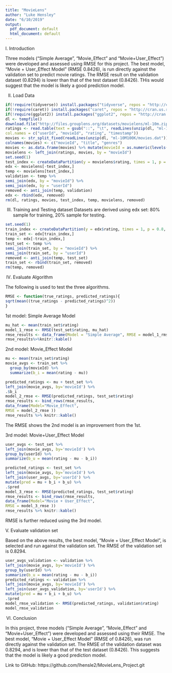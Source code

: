 ---
title: "MovieLens"
author: "Luke Hensley"
date: "6/10/2019"
output:
  pdf_document: default
  html_document: default
---

I. Introduction

Three models ("Simple Average", "Movie_Effect" and "Movie+User_Effect") were developed and assessed using RMSE for this project. The best model, "Movie + User_Effect Model" (RMSE 0.8426), is run directly against the validation set to predict movie ratings. The RMSE result on the validation dataset (0.8294) is lower than that of the test dataset (0.8426). THis would suggest that the model is likely a good prediction model.

II. Load Data
```{r,echo=FALSE}
if(!require(tidyverse)) install.packages("tidyverse", repos = "http://cran.us.r-project.org")
if(!require(caret)) install.packages("caret", repos = "http://cran.us.r-project.org")
if(!require(ggplot2)) install.packages("ggplot2", repos = "http://cran.us.r-project.org")
dl <- tempfile()
download.file("http://files.grouplens.org/datasets/movielens/ml-10m.zip", dl)
ratings <- read.table(text = gsub("::", "\t", readLines(unzip(dl, "ml-10M100K/ratings.dat"))),
col.names = c("userId", "movieId", "rating", "timestamp"))
movies <- str_split_fixed(readLines(unzip(dl, "ml-10M100K/movies.dat")), "\\::", 3)
colnames(movies) <- c("movieId", "title", "genres")
movies <- as.data.frame(movies) %>% mutate(movieId = as.numeric(levels(movieId))[movieId], title = as.character(title), genres = as.character(genres))
movielens <- left_join(ratings, movies, by = "movieId")
set.seed(1)
test_index <- createDataPartition(y = movielens$rating, times = 1, p = 0.1, list = FALSE)
edx <- movielens[-test_index,]
temp <- movielens[test_index,]
validation <- temp %>%
semi_join(edx, by = "movieId") %>%
semi_join(edx, by = "userId")
removed <- anti_join(temp, validation)
edx <- rbind(edx, removed)
rm(dl, ratings, movies, test_index, temp, movielens, removed)
```
III. Training and Testing dataset
Datasets are derived using edx set: 80% sample for training, 20% sample for testing.
```{r}
set.seed(1)
train_index <- createDataPartition(y = edx$rating, times = 1, p = 0.8, list = FALSE)
train_set <- edx[train_index,]
temp <- edx[-train_index,]
test_set <- temp %>%
semi_join(train_set, by = "movieId") %>%
semi_join(train_set, by = "userId")
removed <- anti_join(temp, test_set)
train_set <- rbind(train_set, removed)
rm(temp, removed)
```
IV. Evaluate Algorithm

The following is used to test the three algorithms.
```{r}
RMSE <- function(true_ratings, predicted_ratings){
sqrt(mean((true_ratings - predicted_ratings)^2))
}
```
1st model: Simple Average Model 

```{r}
mu_hat <- mean(train_set$rating)
model_1_rmse <- RMSE(test_set$rating, mu_hat)
rmse_results <- data_frame(Model = "Simple Average", RMSE = model_1_rmse)
rmse_results%>%knitr::kable()
```
2nd model: Movie_Effect Model 

```{r}
mu <- mean(train_set$rating)
movie_avgs <- train_set %>%
  group_by(movieId) %>%
  summarize(b_i = mean(rating - mu))

predicted_ratings <- mu + test_set %>%
left_join(movie_avgs, by='movieId') %>%
.$b_i
model_2_rmse <- RMSE(predicted_ratings, test_set$rating)
rmse_results <- bind_rows(rmse_results,
data_frame(Model="Movie_Effect",
RMSE = model_2_rmse ))
rmse_results %>% knitr::kable()
```
The RMSE shows the 2nd model is an improvement from the 1st.

3rd model: Movie+User_Effect Model 

```{r}
user_avgs <- test_set %>%
left_join(movie_avgs, by='movieId') %>%
group_by(userId) %>%
summarize(b_u = mean(rating - mu - b_i))

predicted_ratings <- test_set %>%
left_join(movie_avgs, by='movieId') %>%
left_join(user_avgs, by='userId') %>%
mutate(pred = mu + b_i + b_u) %>%
.$pred
model_3_rmse <- RMSE(predicted_ratings, test_set$rating)
rmse_results <- bind_rows(rmse_results,
data_frame(Model="Movie + User_Effect",
RMSE = model_3_rmse ))
rmse_results %>% knitr::kable()
```
RMSE is further reduced using the 3rd model.

V. Evaluate validation set

Based on the above results, the best model, "Movie + User_Effect Model", is selected and run against the validation set. The RMSE of the validation set is 0.8294.
```{r}
user_avgs_validation <- validation %>%
left_join(movie_avgs, by='movieId') %>%
group_by(userId) %>%
summarize(b_u = mean(rating - mu - b_i))
predicted_ratings <- validation %>%
left_join(movie_avgs, by='movieId') %>%
left_join(user_avgs_validation, by='userId') %>%
mutate(pred = mu + b_i + b_u) %>%
.$pred
model_rmse_validation <- RMSE(predicted_ratings, validation$rating)
model_rmse_validation
```
VI. Conclusion

In this project, three models ("Simple Average", "Movie_Effect" and "Movie+User_Effect") were developed and assessed using their RMSE. The best model, "Movie + User_Effect Model" (RMSE of 0.8426), was run directly against the validation set. The RMSE of the validation dataset was 0.8294, and is lower than that of the test dataset (0.8426). This suggests that the model is likely a good prediction model.

Link to GitHub: https://github.com/lhensle2/MovieLens_Project.git
